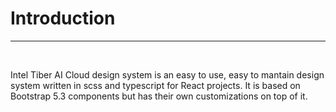
<Meta title="Documentation/Introduction" />


# Introduction
<hr/>
<br/>

Intel Tiber AI Cloud design system is an easy to use, easy to mantain design system written in scss and typescript for React projects. It is based on Bootstrap 5.3 components but has their own customizations on top of it.
